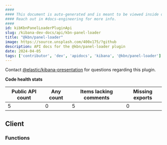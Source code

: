 ```yaml
---
####
#### This document is auto-generated and is meant to be viewed inside our experimental, new docs system.
#### Reach out in #docs-engineering for more info.
####
id: kibKbnPanelLoaderPluginApi
slug: /kibana-dev-docs/api/kbn-panel-loader
title: "@kbn/panel-loader"
image: https://source.unsplash.com/400x175/?github
description: API docs for the @kbn/panel-loader plugin
date: 2024-04-05
tags: ['contributor', 'dev', 'apidocs', 'kibana', '@kbn/panel-loader']
---
```




Contact [@elastic/kibana-presentation](https://github.com/orgs/elastic/teams/kibana-presentation) for questions regarding this plugin.

**Code health stats**

| Public API count  | Any count | Items lacking comments | Missing exports |
|-------------------|-----------|------------------------|-----------------|
| 5 | 0 | 5 | 0 |

## Client

### Functions
<DocDefinitionList data={kbnPanelLoaderObj.client.functions}/>

